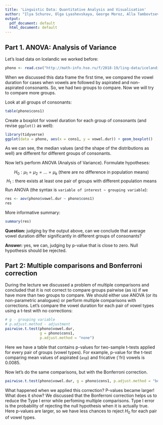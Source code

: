 ```yaml
---
title: 'Linguistic Data: Quantitative Analysis and Visualisation'
author: "Ilya Schurov, Olga Lyashevskaya, George Moroz, Alla Tambovtseva"
output:
  pdf_document: default
  html_document: default
---
```


## Part 1. ANOVA: Analysis of Variance

Let's load data on Icelandic we worked before:

```r
phono <- read.csv("http://math-info.hse.ru/f/2018-19/ling-data/icelandic.csv")
```

When we discussed this data frame the first time, we compared the vowel duration for cases when vowels are followed by aspirated and non-aspirated consonants. So, we had two groups to compare. Now we will try to compare more groups.

Look at all groups of consonants:

```r
table(phono$cons1)
```

Create a boxplot for vowel duration for each group of consonants (and revise `ggplot()` as well):

```r
library(tidyverse)
ggplot(data = phono, aes(x = cons1, y = vowel.dur)) + geom_boxplot()
```

As we can see, the median values (and the shape of the distributions as well) are different for different groups of consonants.

Now let's perform ANOVA (Analysis of Variance). Formulate hypotheses:

$$
H_0: \mu_1 = \mu_2 = \dots = \mu_k \text{  (there are no difference in population means)}
$$
$$
H_1: \text{there exists at least one pair of groups with different population means}
$$
Run ANOVA (the syntax is `variable of interest ~ grouping variable`):

```r
res <- aov(phono$vowel.dur ~ phono$cons1)
res
```

More informative summary:

```r
summary(res)
```

**Question:** judging by the output above, can we conclude that average vowel duration differ significantly in different groups of consonants?

**Answer:** yes, we can, judging by p-value that is close to zero. Null hypothesis should be rejected.

## Part 2: Multiple comparisons and Bonferroni correction

During the lecture we discussed a problem of multiple comparisons and concluded that it is not correct to compare groups pairwise (as is) if we have more than two groups to compare. We should either use ANOVA (or its non-parametric analogues) or perform multiple comparisons with corrections. 
Let's compare the vowel duration for each pair of vowel types using a t-test with no corrections:

```r
# g - grouping variable
# p.adjust.method - adjustment
pairwise.t.test(phono$vowel.dur, 
                g = phono$cons1, 
                p.adjust.method = "none")
```

Here we have a table that contains p-values for two-sample t-tests applied for every pair of groups (vowel types). For example, p-value for the t-test comparing mean values of aspirated (`asp`) and fricative (`fri) vowels is 0.0085.

Now let's do the same comparisons, but with the Bonferroni correction. 

```r
pairwise.t.test(phono$vowel.dur, g = phono$cons1, p.adjust.method = "bonferroni")
```

What happened when we applied this correction? P-values became larger! What does it show? We discussed that the Bonferroni correction helps us to reduce the Type I error while perfoming multiple comparisons. Type I error is the probability of rejecting the null hypothesis when it is actually true. Here p-values are larger, so we have less chances to reject $H_0$ for each pair of vowel types. 
